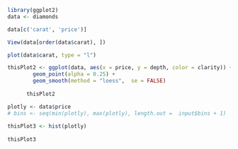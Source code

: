 ```r
library(ggplot2)
data <- diamonds

data[c('carat', 'price')]

View(data[order(data$carat), ])

plot(data$carat, type = "l")

```


```r
thisPlot2 <- ggplot(data, aes(x = price, y = depth, color = clarity)) + 
        geom_point(alpha = 0.25) +
        geom_smooth(method = "loess",  se = FALSE)
      
      thisPlot2
```

```r
plotly <- data$price
# bins <- seq(min(plotly), max(plotly), length.out =  input$bins + 1)
      
thisPlot3 <- hist(plotly)
      
thisPlot3
```

